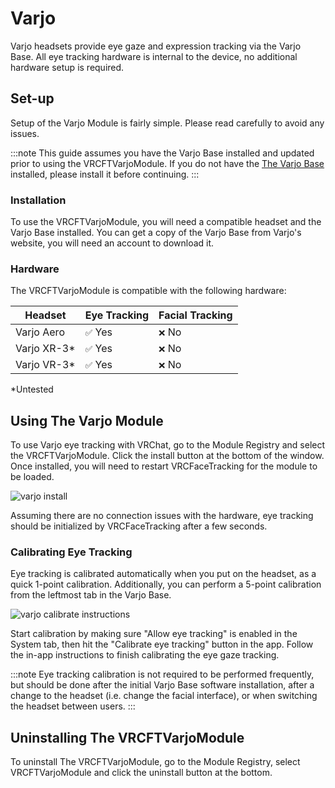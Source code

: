 # Varjo

Varjo headsets provide eye gaze and expression tracking via the Varjo Base. 
All eye tracking hardware is internal to the device, no additional hardware setup is required.

## Set-up

Setup of the Varjo Module is fairly simple. Please read carefully to avoid any issues. 

:::note
This guide assumes you have the Varjo Base installed and updated prior to using the VRCFTVarjoModule. 
If you do not have the [The Varjo Base](https://account.varjo.com/downloads#varjo_base)
installed, please install it before continuing.
:::

### Installation

To use the VRCFTVarjoModule, you will need a compatible headset and the Varjo Base installed.
You can get a copy of the Varjo Base from Varjo's website, you will need an account to download it. 

### Hardware

The VRCFTVarjoModule is compatible with the following hardware:

| Headset | Eye Tracking | Facial Tracking |
| ---------------------------------- | -------- | --------- |
| Varjo Aero                         | `✅` Yes | `❌` No  |
| Varjo XR-3*                        | `✅` Yes | `❌` No  |
| Varjo VR-3*						 | `✅` Yes | `❌` No  |

*Untested

## Using The Varjo Module

To use Varjo eye tracking with VRChat, go to the Module Registry and select the VRCFTVarjoModule. Click the install button at the bottom of the window. Once installed, you will need to restart VRCFaceTracking for the module to be loaded.

<div style={{
    width: '50%',
    height: 'auto',
    margin: 'auto',
    display: 'block'
}}>
    <img src={require("./img/varjo_install.png").default} alt="varjo install" />
</div>

Assuming there are no connection issues with the hardware, eye tracking should be initialized by VRCFaceTracking after a few seconds.

### Calibrating Eye Tracking

Eye tracking is calibrated automatically when you put on the headset, as a quick 1-point calibration.
Additionally, you can perform a 5-point calibration from the leftmost tab in the Varjo Base.
<div style={{
    width: '50%',
    height: 'auto',
    margin: 'auto',
    display: 'block'
}}>
    <img src={require("./img/varjo_calibrate_instructions.png").default} alt="varjo calibrate instructions" />
</div>

Start calibration by making sure "Allow eye tracking" is enabled in the System tab, then hit the "Calibrate eye tracking" button in the app. Follow the in-app instructions to finish calibrating the eye gaze tracking.  

:::note
Eye tracking calibration is not required to be performed frequently, but should be done after the initial Varjo Base software installation, after a change to the headset (i.e. change the facial interface), or when switching the headset between users.
:::

## Uninstalling The VRCFTVarjoModule

To uninstall The VRCFTVarjoModule, go to the Module Registry, select VRCFTVarjoModule and click the uninstall button at the bottom.